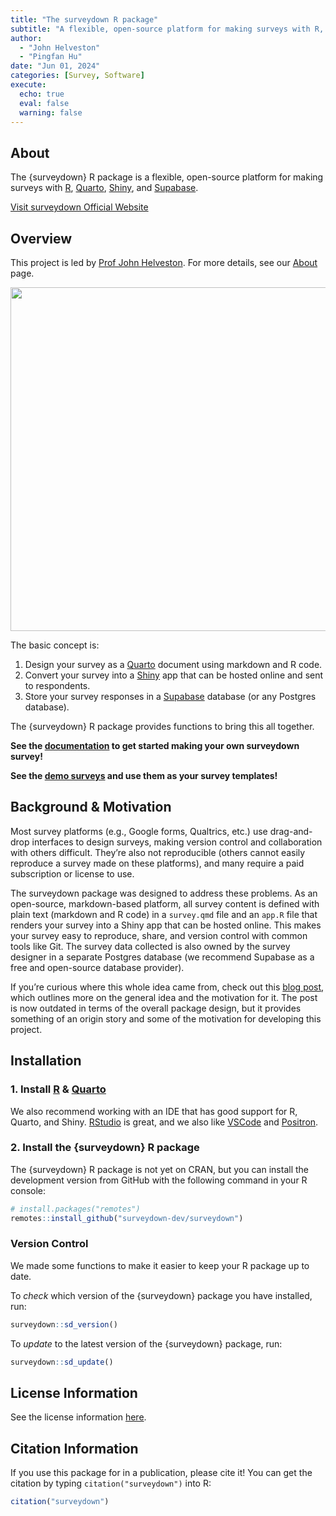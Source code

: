 ```yaml
---
title: "The surveydown R package"
subtitle: "A flexible, open-source platform for making surveys with R, Quarto, Shiny, and Supabase."
author:
  - "John Helveston"
  - "Pingfan Hu"
date: "Jun 01, 2024"
categories: [Survey, Software]
execute:
  echo: true
  eval: false
  warning: false
---
```


## About

The {surveydown} R package is a flexible, open-source platform for making surveys with [R](https://www.r-project.org), [Quarto](https://quarto.org), [Shiny](https://shiny.posit.co), and [Supabase](https://supabase.com).

<a href="https://surveydown.org" class="btn btn-primary" role="button"> Visit surveydown Official Website </a>

## Overview

This project is led by [Prof John Helveston](https://www.jhelvy.com). For more details, see our [About](https://surveydown.org/about) page.

![](/figs/surveydown.png){fig-align="center" width="550"}

The basic concept is:

1.  Design your survey as a [Quarto](https://quarto.org/) document using
    markdown and R code.
2.  Convert your survey into a [Shiny](https://shiny.posit.co/) app that
    can be hosted online and sent to respondents.
3.  Store your survey responses in a [Supabase](https://supabase.com/)
    database (or any Postgres database).

The {surveydown} R package provides functions to bring this all
together.

**See the [documentation](https://surveydown.org/documentation) to get started making
your own surveydown survey!**

**See the [demo surveys](https://surveydown.org/demos) and use them as your survey templates!**

## Background & Motivation

Most survey platforms (e.g., Google forms, Qualtrics, etc.) use
drag-and-drop interfaces to design surveys, making version control and
collaboration with others difficult. They’re also not reproducible
(others cannot easily reproduce a survey made on these platforms), and
many require a paid subscription or license to use.

The surveydown package was designed to address these problems. As an
open-source, markdown-based platform, all survey content is defined with
plain text (markdown and R code) in a `survey.qmd` file and an `app.R`
file that renders your survey into a Shiny app that can be hosted
online. This makes your survey easy to reproduce, share, and version
control with common tools like Git. The survey data collected is also
owned by the survey designer in a separate Postgres database (we
recommend Supabase as a free and open-source database provider).

If you’re curious where this whole idea came from, check out this [blog
post](https://www.jhelvy.com/blog/2023-04-06-markdown-surveys/), which
outlines more on the general idea and the motivation for it. The post is
now outdated in terms of the overall package design, but it provides
something of an origin story and some of the motivation for developing
this project.

## Installation

### 1. Install [R](https://CRAN.R-project.org/) & [Quarto](https://quarto.org/)

We also recommend working with an IDE that has good support for R,
Quarto, and Shiny.
[RStudio](https://www.rstudio.com/categories/rstudio-ide/) is great, and
we also like [VSCode](https://code.visualstudio.com) and
[Positron](https://github.com/posit-dev/positron).

### 2. Install the {surveydown} R package

The {surveydown} R package is not yet on CRAN, but you can install the
development version from GitHub with the following command in your R
console:

```r
# install.packages("remotes")
remotes::install_github("surveydown-dev/surveydown")
```

### Version Control

We made some functions to make it easier to keep your R package up to
date.

To *check* which version of the {surveydown} package you have installed,
run:

```r
surveydown::sd_version()
```

To *update* to the latest version of the {surveydown} package, run:

```r
surveydown::sd_update()
```

## License Information

See the license information [here](https://github.com/surveydown-dev/surveydown/blob/master/LICENSE.md).

## Citation Information

If you use this package for in a publication, please cite it! You can
get the citation by typing `citation("surveydown")` into R:

```r
citation("surveydown")
```

